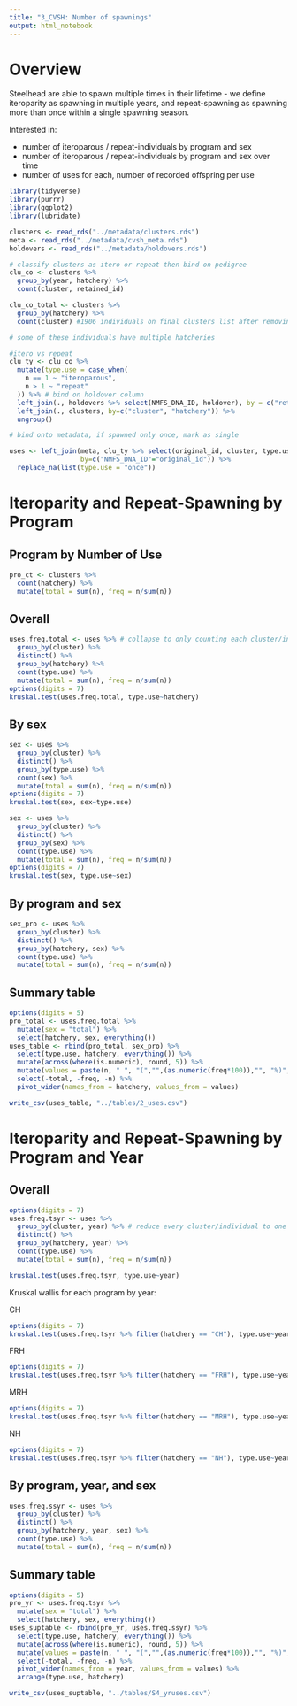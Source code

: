 ```yaml
---
title: "3_CVSH: Number of spawnings"
output: html_notebook
---
```


# Overview

Steelhead are able to spawn multiple times in their lifetime - we define iteroparity as spawning in multiple years, and repeat-spawning as spawning more than once within a single spawning season. 

Interested in:

* number of iteroparous / repeat-individuals by program and sex
* number of iteroparous / repeat-individuals by program and sex over time
* number of uses for each, number of recorded offspring per use

```r
library(tidyverse)
library(purrr)
library(ggplot2)
library(lubridate)

clusters <- read_rds("../metadata/clusters.rds")
meta <- read_rds("../metadata/cvsh_meta.rds")
holdovers <- read_rds("../metadata/holdovers.rds")
```

```r
# classify clusters as itero or repeat then bind on pedigree 
clu_co <- clusters %>% 
  group_by(year, hatchery) %>% 
  count(cluster, retained_id)

clu_co_total <- clusters %>% 
  group_by(hatchery) %>% 
  count(cluster) #1906 individuals on final clusters list after removing problematic individuals

# some of these individuals have multiple hatcheries

#itero vs repeat
clu_ty <- clu_co %>% 
  mutate(type.use = case_when(
    n == 1 ~ "iteroparous",
    n > 1 ~ "repeat"
  )) %>% # bind on holdover column
  left_join(., holdovers %>% select(NMFS_DNA_ID, holdover), by = c("retained_id"="NMFS_DNA_ID")) %>%
  left_join(., clusters, by=c("cluster", "hatchery")) %>% 
  ungroup()

# bind onto metadata, if spawned only once, mark as single

uses <- left_join(meta, clu_ty %>% select(original_id, cluster, type.use, holdover), 
                  by=c("NMFS_DNA_ID"="original_id")) %>% 
  replace_na(list(type.use = "once"))


```



# Iteroparity and Repeat-Spawning by Program

## Program by Number of Use

```r
pro_ct <- clusters %>% 
  count(hatchery) %>% 
  mutate(total = sum(n), freq = n/sum(n))
```


## Overall

```r
uses.freq.total <- uses %>% # collapse to only counting each cluster/individual once
  group_by(cluster) %>% 
  distinct() %>% 
  group_by(hatchery) %>% 
  count(type.use) %>% 
  mutate(total = sum(n), freq = n/sum(n))
options(digits = 7)
kruskal.test(uses.freq.total, type.use~hatchery)
```


## By sex

```r
sex <- uses %>% 
  group_by(cluster) %>% 
  distinct() %>% 
  group_by(type.use) %>% 
  count(sex) %>% 
  mutate(total = sum(n), freq = n/sum(n))
options(digits = 7)
kruskal.test(sex, sex~type.use)
```


```r
sex <- uses %>% 
  group_by(cluster) %>% 
  distinct() %>% 
  group_by(sex) %>% 
  count(type.use) %>% 
  mutate(total = sum(n), freq = n/sum(n))
options(digits = 7)
kruskal.test(sex, type.use~sex)
```

## By program and sex

```r
sex_pro <- uses %>% 
  group_by(cluster) %>% 
  distinct() %>% 
  group_by(hatchery, sex) %>% 
  count(type.use) %>% 
  mutate(total = sum(n), freq = n/sum(n))
```



## Summary table

```r
options(digits = 5)
pro_total <- uses.freq.total %>% 
  mutate(sex = "total") %>% 
  select(hatchery, sex, everything())
uses_table <- rbind(pro_total, sex_pro) %>% 
  select(type.use, hatchery, everything()) %>% 
  mutate(across(where(is.numeric), round, 5)) %>% 
  mutate(values = paste(n, " ", "(","",(as.numeric(freq*100)),"", "%)", sep="")) %>% 
  select(-total, -freq, -n) %>% 
  pivot_wider(names_from = hatchery, values_from = values)

write_csv(uses_table, "../tables/2_uses.csv")
```



# Iteroparity and Repeat-Spawning by Program and Year

## Overall

```r
options(digits = 7)
uses.freq.tsyr <- uses %>% 
  group_by(cluster, year) %>% # reduce every cluster/individual to one count per year
  distinct() %>%
  group_by(hatchery, year) %>% 
  count(type.use) %>% 
  mutate(total = sum(n), freq = n/sum(n))

kruskal.test(uses.freq.tsyr, type.use~year)
```

Kruskal wallis for each program by year: 

CH
```r
options(digits = 7)
kruskal.test(uses.freq.tsyr %>% filter(hatchery == "CH"), type.use~year)
```

FRH
```r
options(digits = 7)
kruskal.test(uses.freq.tsyr %>% filter(hatchery == "FRH"), type.use~year)
```

MRH
```r
options(digits = 7)
kruskal.test(uses.freq.tsyr %>% filter(hatchery == "MRH"), type.use~year)
```

NH
```r
options(digits = 7)
kruskal.test(uses.freq.tsyr %>% filter(hatchery == "NH"), type.use~year)
```


## By program, year, and sex

```r
uses.freq.ssyr <- uses %>% 
  group_by(cluster) %>% 
  distinct() %>% 
  group_by(hatchery, year, sex) %>% 
  count(type.use) %>% 
  mutate(total = sum(n), freq = n/sum(n))

```


## Summary table

```r
options(digits = 5)
pro_yr <- uses.freq.tsyr %>% 
  mutate(sex = "total") %>% 
  select(hatchery, sex, everything())
uses_suptable <- rbind(pro_yr, uses.freq.ssyr) %>% 
  select(type.use, hatchery, everything()) %>% 
  mutate(across(where(is.numeric), round, 5)) %>% 
  mutate(values = paste(n, " ", "(","",(as.numeric(freq*100)),"", "%)", sep="")) %>% 
  select(-total, -freq, -n) %>% 
  pivot_wider(names_from = year, values_from = values) %>% 
  arrange(type.use, hatchery) 

write_csv(uses_suptable, "../tables/S4_yruses.csv")
```


